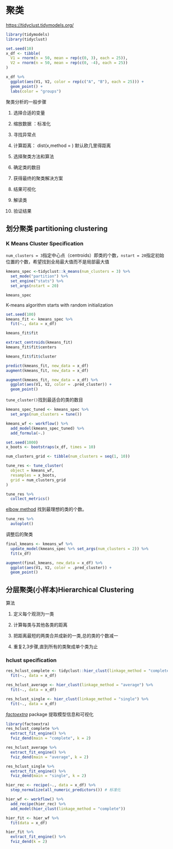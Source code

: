 # 聚类

<https://tidyclust.tidymodels.org/>

```r
library(tidymodels)
library(tidyclust)

```

```r
set.seed(10)
x_df <- tibble(
  V1 = rnorm(n = 50, mean = rep(c(0, 3), each = 25)),
  V2 = rnorm(n = 50, mean = rep(c(0, -4), each = 25))
)
```

```r
x_df %>%
  ggplot(aes(V1, V2, color = rep(c("A", "B"), each = 25))) +
  geom_point() +
  labs(color = "groups")
```

聚类分析的一般步骤

1.  选择合适的变量

2.  缩放数据 ：标准化

3.  寻找异常点

4.  计算距离： dist(x,method = ) 默认欧几里得距离

5.  选择聚类方法和算法

6.  确定类的数目

7.  获得最终的聚类解决方案

8.  结果可视化

9.  解读类

10. 验证结果

## 划分聚类 partitioning clustering

### K Means Cluster Specification

`num_clusters = 3`指定中心点（centroids）即类的个数，`nstart = 20`指定初始位置的个数，希望找到全局最大值而不是局部最大值

```r
kmeans_spec <-tidyclust::k_means(num_clusters = 3) %>%
  set_mode("partition") %>%
  set_engine("stats") %>%
  set_args(nstart = 20)

kmeans_spec


```

K-means algorithm starts with random initialization

```r
set.seed(100)
kmeans_fit <- kmeans_spec %>%
  fit(~., data = x_df)

kmeans_fit$fit

extract_centroids(kmeans_fit)
kmeans_fit$fit$centers

kmeans_fit$fit$cluster
```

```r
predict(kmeans_fit, new_data = x_df)
augment(kmeans_fit, new_data = x_df)
```

```r
augment(kmeans_fit, new_data = x_df) %>%
  ggplot(aes(V1, V2, color = .pred_cluster)) +
  geom_point()
```

`tune_cluster()`找到最适合的类的数目

```r
kmeans_spec_tuned <- kmeans_spec %>% 
  set_args(num_clusters = tune())

kmeans_wf <- workflow() %>%
  add_model(kmeans_spec_tuned) %>%
  add_formula(~.)
```

```r
set.seed(1000)
x_boots <- bootstraps(x_df, times = 10)

num_clusters_grid <- tibble(num_clusters = seq(1, 10))

tune_res <- tune_cluster(
  object = kmeans_wf,
  resamples = x_boots,
  grid = num_clusters_grid
)
```

```r
tune_res %>%
  collect_metrics()
```

[elbow method](https://en.wikipedia.org/wiki/Elbow_method_(clustering)) 找到最理想的类的个数。

```r
tune_res %>%
  autoplot()
```

调整后的聚类

```r
final_kmeans <- kmeans_wf %>%
  update_model(kmeans_spec %>% set_args(num_clusters = 2)) %>%
  fit(x_df)
```

```r
augment(final_kmeans, new_data = x_df) %>%
  ggplot(aes(V1, V2, color = .pred_cluster)) +
  geom_point()
```

## 分层聚类(小样本)Hierarchical Clustering

算法

1.  定义每个观测为一类

2.  计算每类与其他各类的距离

3.  把距离最短的两类合并成新的一类,总的类的个数减一

4.  重复2,3步骤,直到所有的类聚成单个类为止

### hclust specification

```r
res_hclust_complete <- tidyclust::hier_clust(linkage_method = "complete") %>%
  fit(~., data = x_df)

res_hclust_average <- hier_clust(linkage_method = "average") %>%
  fit(~., data = x_df)

res_hclust_single <- hier_clust(linkage_method = "single") %>%
  fit(~., data = x_df)
```

[*factoextra*](https://rpkgs.datanovia.com/factoextra/) package 提取模型信息和可视化

```r
library(factoextra)
res_hclust_complete %>%
  extract_fit_engine() %>%
  fviz_dend(main = "complete", k = 2)
```

```r
res_hclust_average %>%
  extract_fit_engine() %>%
  fviz_dend(main = "average", k = 2)
```

```r
res_hclust_single %>%
  extract_fit_engine() %>%
  fviz_dend(main = "single", k = 2)
```

```r
hier_rec <- recipe(~., data = x_df) %>%
  step_normalize(all_numeric_predictors()) # 标准化

hier_wf <- workflow() %>%
  add_recipe(hier_rec) %>%
  add_model(hier_clust(linkage_method = "complete"))

hier_fit <- hier_wf %>%
  fit(data = x_df) 

hier_fit %>%
  extract_fit_engine() %>%
  fviz_dend(k = 2)
```
